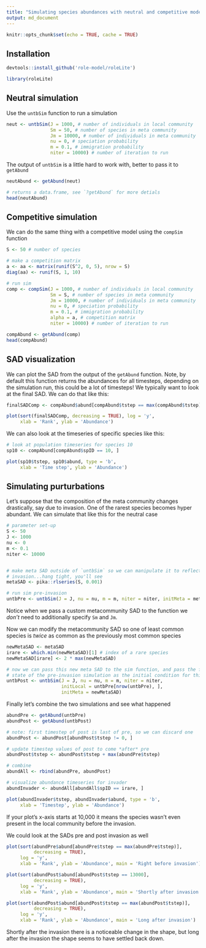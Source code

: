 ```yaml
---
title: "Simulating species abundances with neutral and competitive models"
output: md_document
---
```


```r
knitr::opts_chunk$set(echo = TRUE, cache = TRUE)
```


## Installation

```r
devtools::install_github('role-model/roleLite')

library(roleLite)
```

## Neutral simulation

Use the `untbSim` function to run a simulation

```r
neut <- untbSim(J = 1000, # number of individuals in local community
                Sm = 50, # number of species in meta community
                Jm = 10000, # number of individuals in meta community
                nu = 0, # speciation probability
                m = 0.1, # immigration probability
                niter = 10000) # number of iteration to run
```


The output of `untbSim` is a little hard to work with, better to pass it to `getAbund`

```r
neutAbund <- getAbund(neut)

# returns a data.frame, see `?getAbund` for more detials
head(neutAbund)
```


## Competitive simulation

We can do the same thing with a competitive model using the `compSim` function

```r
S <- 50 # number of species

# make a competition matrix
a <- aa <- matrix(runif(S^2, 0, 5), nrow = S)
diag(aa) <- runif(S, 1, 10)

# run sim
comp <- compSim(J = 1000, # number of individuals in local community
                Sm = S, # number of species in meta community
                Jm = 10000, # number of individuals in meta community
                nu = 0, # speciation probability
                m = 0.1, # immigration probability
                alpha = a, # competition matrix
                niter = 10000) # number of iteration to run

compAbund <- getAbund(comp)
head(compAbund)
```


## SAD visualization

We can plot the SAD from the output of the `getAbund` function.  Note, by default this function returns the abundances for all timesteps, depending on the simulation run, this could be a lot of timesteps!  We typically want to look at the final SAD.  We can do that like this:

```r
finalSADComp <- compAbund$abund[compAbund$tstep == max(compAbund$tstep)]

plot(sort(finalSADComp, decreasing = TRUE), log = 'y', 
     xlab = 'Rank', ylab = 'Abundance')
```

We can also look at the timeseries of specific species like this:

```r
# look at population timeseries for species 10
sp10 <- compAbund[compAbund$spID == 10, ]

plot(sp10$tstep, sp10$abund, type = 'b', 
     xlab = 'Time step', ylab = 'Abundance')
```


## Simulating purturbations

Let's suppose that the composition of the meta community changes drastically, say due to invasion.  One of the rarest species becomes hyper abundant. We can simulate that like this for the neutral case

```r
# parameter set-up
S <- 50 
J <- 1000
nu <- 0
m <- 0.1
niter <- 10000


# make meta SAD outside of `untbSim` so we can manipulate it to reflect 
# invasion...hang tight, you'll see
metaSAD <- pika::rlseries(S, 0.001) 

# run sim pre-invasion
untbPre <- untbSim(J = J, nu = nu, m = m, niter = niter, initMeta = metaSAD)
```

Notice when we pass a custom metacommunity SAD to the function we *don't* need to additionally specify `Sm` and `Jm`.

Now we can modify the metacommunity SAD so one of least common species is *twice* as common as the previously most common species

```r
newMetaSAD <- metaSAD
irare <- which.min(newMetaSAD)[1] # index of a rare species
newMetaSAD[irare] <- 2 * max(newMetaSAD)

# now we can pass this new meta SAD to the sim function, and pass the final 
# state of the pre-invasion simulation as the initial condition for this sim:
untbPost <- untbSim(J = J, nu = nu, m = m, niter = niter, 
                    initLocal = untbPre[nrow(untbPre), ], 
                    initMeta = newMetaSAD)
```

Finally let's combine the two simulations and see what happened

```r
abundPre <- getAbund(untbPre)
abundPost <- getAbund(untbPost)

# note: first timestep of post is last of pre, so we can discard one
abundPost <- abundPost[abundPost$tstep != 0, ]

# update timestep values of post to come *after* pre
abundPost$tstep <- abundPost$tstep + max(abundPre$tstep)

# combine
abundAll <- rbind(abundPre, abundPost)

# visualize abundance timeseries for invader
abundInvader <- abundAll[abundAll$spID == irare, ]

plot(abundInvader$tstep, abundInvader$abund, type = 'b',
     xlab = 'Timestep', ylab = 'Abundance')
```

If your plot's x-axis starts at 10,000 it means the species wasn't even present in the local community before the invasion.

We could look at the SADs pre and post invasion as well

```r
plot(sort(abundPre$abund[abundPre$tstep == max(abundPre$tstep)], 
          decreasing = TRUE), 
     log = 'y', 
     xlab = 'Rank', ylab = 'Abundance', main = 'Right before invasion')

plot(sort(abundPost$abund[abundPost$tstep == 13000], 
          decreasing = TRUE), 
     log = 'y', 
     xlab = 'Rank', ylab = 'Abundance', main = 'Shortly after invasion')

plot(sort(abundPost$abund[abundPost$tstep == max(abundPost$tstep)], 
          decreasing = TRUE), 
     log = 'y', 
     xlab = 'Rank', ylab = 'Abundance', main = 'Long after invasion')
```

Shortly after the invasion there is a noticeable change in the shape, but long after the invasion the shape seems to have settled back down.

